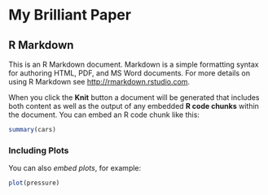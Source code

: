 
# My Brilliant Paper

## R Markdown

This is an R Markdown document. Markdown is a simple formatting syntax for authoring HTML, PDF, and MS Word documents. For more details on using R Markdown see <http://rmarkdown.rstudio.com>.

When you click the **Knit** button a document will be generated that includes both content as well as the output of any embedded **R code chunks** within the document. You can embed an R code chunk like this:

```r
summary(cars)
```

### Including Plots

You can also *embed plots*, for example:

```r
plot(pressure)
```


